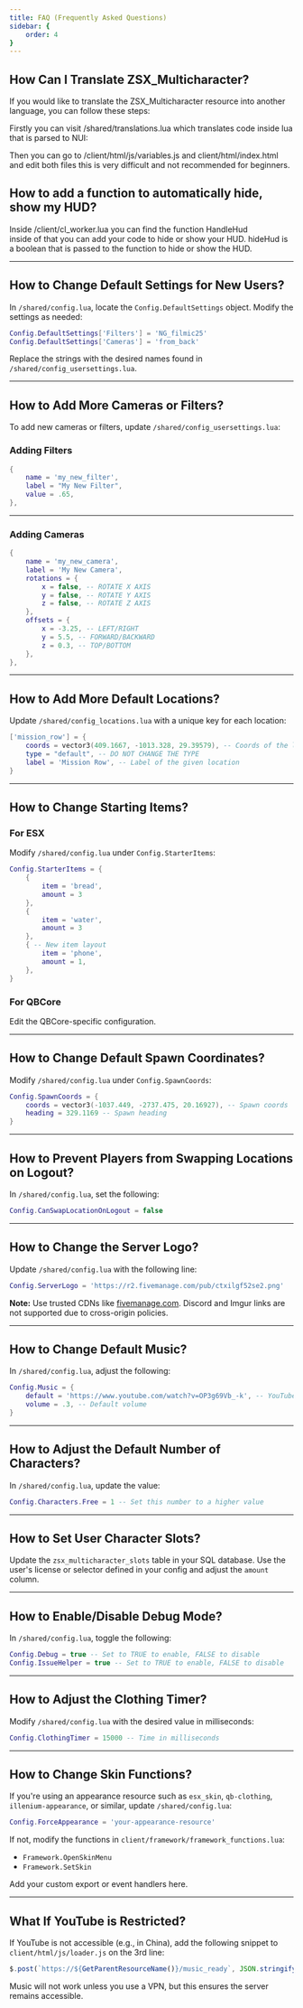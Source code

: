 ```yaml
---
title: FAQ (Frequently Asked Questions)
sidebar: {
    order: 4
}
---
```




## How Can I Translate ZSX_Multicharacter?

If you would like to translate the ZSX_Multicharacter resource into another language, you can follow these steps:

Firstly you can visit /shared/translations.lua which translates code inside lua that is parsed to NUI:
<Code code= "Translations.InfoText = {
    ['preparing_z_coords'] = 'Preparing safe coords',
    ['preparing_heading'] = 'Preparing heading',
    ['preparing_new_coords'] = 'Preparing new coords',
    ['clothing_timer_text'] = 'Find a convenient place to dress your character.'
}" lang="lua" title="/shared/translations.lua"> </Code>

Then you can go to /client/html/js/variables.js and client/html/index.html and edit both files this is very difficult and not recommended for beginners.

##  How to add a function to automatically hide, show my HUD?

Inside /client/cl_worker.lua you can find the function HandleHud
<Code code="	
HandleHud = function(hideHud)
    -- CODE TO HIDE/ENABLE YOUR HUD
end
" lang="lua" title="/client/cl_worker.lua" mark="-- CODE TO HIDE/ENABLE YOUR HUD"> </Code >
inside of that you can add your code to hide or show your HUD. hideHud is a boolean that is passed to the function to hide or show the HUD.

--- 
## How to Change Default Settings for New Users?  

In `/shared/config.lua`, locate the `Config.DefaultSettings` object. Modify the settings as needed:  

```lua
Config.DefaultSettings['Filters'] = 'NG_filmic25'  
Config.DefaultSettings['Cameras'] = 'from_back'  
```  

Replace the strings with the desired names found in `/shared/config_usersettings.lua`.  

---
## How to Add More Cameras or Filters?  

To add new cameras or filters, update `/shared/config_usersettings.lua`:  

### Adding Filters  

```lua
{
    name = 'my_new_filter',
    label = "My New Filter",
    value = .65,
},
```  
--- 
### Adding Cameras  

```lua
{
    name = 'my_new_camera',
    label = 'My New Camera',
    rotations = {
        x = false, -- ROTATE X AXIS
        y = false, -- ROTATE Y AXIS
        z = false, -- ROTATE Z AXIS
    },
    offsets = {
        x = -3.25, -- LEFT/RIGHT
        y = 5.5, -- FORWARD/BACKWARD
        z = 0.3, -- TOP/BOTTOM
    },
},
```  

---
## How to Add More Default Locations?  

Update `/shared/config_locations.lua` with a unique key for each location:  

```lua
['mission_row'] = {
    coords = vector3(409.1667, -1013.328, 29.39579), -- Coords of the location
    type = "default", -- DO NOT CHANGE THE TYPE
    label = 'Mission Row', -- Label of the given location
}
```  

---
## How to Change Starting Items?  

### For ESX  

Modify `/shared/config.lua` under `Config.StarterItems`:  

```lua
Config.StarterItems = {
    {
        item = 'bread',
        amount = 3
    },
    {
        item = 'water',
        amount = 3
    },
    { -- New item layout
        item = 'phone',
        amount = 1,
    },
}
```  

### For QBCore  

Edit the QBCore-specific configuration.  

---
## How to Change Default Spawn Coordinates?  

Modify `/shared/config.lua` under `Config.SpawnCoords`:  

```lua
Config.SpawnCoords = {
    coords = vector3(-1037.449, -2737.475, 20.16927), -- Spawn coords
    heading = 329.1169 -- Spawn heading
}
```  

---
## How to Prevent Players from Swapping Locations on Logout?  

In `/shared/config.lua`, set the following:  

```lua
Config.CanSwapLocationOnLogout = false
```  

---
## How to Change the Server Logo?  

Update `/shared/config.lua` with the following line:  

```lua
Config.ServerLogo = 'https://r2.fivemanage.com/pub/ctxilgf52se2.png'
```  

**Note:** Use trusted CDNs like [fivemanage.com](https://fivemanage.com). Discord and Imgur links are not supported due to cross-origin policies.  

---
## How to Change Default Music?  

In `/shared/config.lua`, adjust the following:  

```lua
Config.Music = {
    default = 'https://www.youtube.com/watch?v=OP3g69Vb_-k', -- YouTube Music URL
    volume = .3, -- Default volume
}
```  

---
## How to Adjust the Default Number of Characters?  

In `/shared/config.lua`, update the value:  

```lua
Config.Characters.Free = 1 -- Set this number to a higher value
```  

---
## How to Set User Character Slots?  

Update the `zsx_multicharacter_slots` table in your SQL database. Use the user's license or selector defined in your config and adjust the `amount` column.  

---
## How to Enable/Disable Debug Mode?  

In `/shared/config.lua`, toggle the following:  

```lua
Config.Debug = true -- Set to TRUE to enable, FALSE to disable
Config.IssueHelper = true -- Set to TRUE to enable, FALSE to disable
```  

---
## How to Adjust the Clothing Timer?  

Modify `/shared/config.lua` with the desired value in milliseconds:  

```lua
Config.ClothingTimer = 15000 -- Time in milliseconds
```  

---
## How to Change Skin Functions?  

If you're using an appearance resource such as `esx_skin`, `qb-clothing`, `illenium-appearance`, or similar, update `/shared/config.lua`:  

```lua
Config.ForceAppearance = 'your-appearance-resource'
```  

If not, modify the functions in `client/framework/framework_functions.lua`:  

- `Framework.OpenSkinMenu`  
- `Framework.SetSkin`  

Add your custom export or event handlers here.  

---
## What If YouTube is Restricted?  

If YouTube is not accessible (e.g., in China), add the following snippet to `client/html/js/loader.js` on the 3rd line:  

```javascript
$.post(`https://${GetParentResourceName()}/music_ready`, JSON.stringify({}))
```  

Music will not work unless you use a VPN, but this ensures the server remains accessible.  
